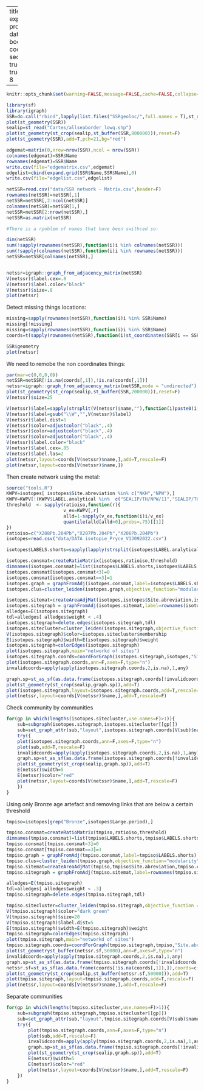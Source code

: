
---
title: "Recap of network exploration combinated with proto SSR"
author: "SC"
date: "`r Sys.time()`"
output: 
    bookdown::html_document2:
        code_folding: hide
        section_numbers: true
        toc: true
        toc_depth: 3
        toc_float: true
        fig_width: 10
        fig_height: 8

---


<style type="text/css">
body .main-container {
max-width: 1800px;
margin-left: auto;
margin-right: auto;
}
p.caption {
  font-size: 0.8em;
  font-weight: bold;
}

</style>

```r
knitr::opts_chunk$set(warning=FALSE,message=FALSE,cache=FALSE,collapse=TRUE,fig.show="hold",results="hide",fig.align="center")

library(sf)
library(igraph)
SSR=do.call("rbind",lapply(list.files("SSRgeoloc/",full.names = T),st_read))
plot(st_geometry(SSR))
sealip=st_read("Cartes/allseaborder_lowq.shp")
plot(st_geometry(st_crop(sealip,st_buffer(SSR,800000))),reset=F)
plot(st_geometry(SSR),add=T,pch=21,bg="red")

edgemat=matrix(0,nrow=nrow(SSR),ncol = nrow(SSR))
colnames(edgemat)=SSR$Name
rownames(edgemat)=SSR$Name
write.csv(file="edgematrix.csv",edgemat)
edgelist=cbind(expand.grid(SSR$Name,SSR$Name),0)
write.csv(file="edgelist.csv",edgelist)

netSSR=read.csv("data/SSR network - Matrix.csv",header=F)
rownames(netSSR)=netSSR[,1]
netSSR=netSSR[,2:ncol(netSSR)]
colnames(netSSR)=netSSR[1,]
netSSR=netSSR[2:nrow(netSSR),]
netSSR=as.matrix(netSSR)

#There is a rpoblem of names that have been swithced so:

dim(netSSR)
sum(!sapply(rownames(netSSR),function(i)i %in% colnames(netSSR)))
sum(!sapply(colnames(netSSR),function(i)i %in% rownames(netSSR)))
netSSR=netSSR[colnames(netSSR),]


netssr=igraph::graph_from_adjacency_matrix(netSSR)
V(netssr)$label.cex=.8
V(netssr)$label.color="black"
V(netssr)$size=.8
plot(netssr)

```


Detect missing things locations:

```r
missing=sapply(rownames(netSSR),function(i)i %in% SSR$Name)
missing[!missing]
missing=sapply(rownames(netSSR),function(i)i %in% SSR$Name)
coords=t(sapply(rownames(netSSR),function(i)st_coordinates(SSR[i == SSR$Name,])[1:2]))

SSR$geometry
plot(netssr)
```


We need to remobe the non coordinates things:


```r


par(mar=c(0,0,0,0))
netSSR=netSSR[!is.na(coords[,1]),!is.na(coords[,1])]
netssr=igraph::graph_from_adjacency_matrix(netSSR,mode = "undirected")
plot(st_geometry(st_crop(sealip,st_buffer(SSR,200000))),reset=F)
V(netssr)$size=25

V(netssr)$label=sapply(strsplit(V(netssr)$name,""),function(i)paste0(i[1:min(length(i),7)],collapse=""))
V(netssr)$label=gsub("\\W","",V(netssr)$label)
V(netssr)$label.dist=5
V(netssr)$color=adjustcolor("black",.4)
E(netssr)$color=adjustcolor("black",.4)
V(netssr)$color=adjustcolor("black",.4)
V(netssr)$label.color="black"
V(netssr)$label.cex=.85
V(netssr)$label.las=2
plot(netssr,layout=coords[V(netssr)$name,],add=T,rescale=F)
plot(netssr,layout=coords[V(netssr)$name,])

```


Then create network using the metal:

```r

source("tools.R")
KWPV=isotopes[ isotopes$Site.abreviation %in% c("NKH","NPW"),]
KWPV=KWPV[!(KWPV$LABEL.analytical %in%  c("SEALIP/TH/NPW/11","SEALIP/TH/NPW/1")),]
threshold  <- sapply(ratioiso,function(r){
                     v_ex=KWPV[,r]
                     alld=1-sapply(v_ex,function(i)i/v_ex)
                     quantile(alld[alld>0],probs=.75)[[1]]
})
ratioiso=c("X208Pb.204Pb","X207Pb.204Pb","X206Pb.204Pb")
isotopes=read.csv("data/DATA isotopie_Pryce_V13092022.csv")

isotopes$LABELS.shorts=sapply(lapply(strsplit(isotopes$LABEL.analytical,"/"),"[",3:4),paste0,collapse="/")

isotopes.consmat=createRatioMatrix(isotopes,ratioiso,threshold) 
dimnames(isotopes.consmat)=list(isotopes$LABELS.shorts,isotopes$LABELS.shorts)
isotopes.consmat[isotopes.consmat<3]=0
isotopes.consmat[isotopes.consmat==3]=1
isotopes.graph = graphFromAdj(isotopes.consmat,label=isotopes$LABELS.shorts)
isotopes.clus=cluster_leiden(isotopes.graph,objective_function="modularity")

isotopes.sitemat=createAreaAdjMat(isotopes,isotopes$Site.abreviation,isotopes.clus$membership,match=RGmatchNormalised)
isotopes.sitegraph = graphFromAdj(isotopes.sitemat,label=rownames(isotopes.sitemat))
alledges=E(isotopes.sitegraph)
tdl=alledges[ alledges$weight < .4]
isotopes.sitegraph=delete.edges(isotopes.sitegraph,tdl)
isotopes.sitecluster=cluster_leiden(isotopes.sitegraph,objective_function = "modularity")
V(isotopes.sitegraph)$color=isotopes.sitecluster$membership
E(isotopes.sitegraph)$width=E(isotopes.sitegraph)$weight
isotopes.sitegraph=colorEdges(isotopes.sitegraph)
plot(isotopes.sitegraph,main="networkd of sites")
isotopes.sitegraph.coords=coordForGraph(isotopes.sitegraph,isotopes,"Site.abreviation")
plot(isotopes.sitegraph.coords,ann=F,axes=F,type="n")
invalidcoords=apply(apply(isotopes.sitegraph.coords,2,is.na),1,any)

graph.sp=st_as_sf(as.data.frame(isotopes.sitegraph.coords[!invalidcoords,]),coords=1:2,crs=st_crs(sealip))
plot(st_geometry(st_crop(sealip,graph.sp)),add=T)
plot(isotopes.sitegraph,layout=isotopes.sitegraph.coords,add=T,rescale=F)
plot(netssr,layout=coords[V(netssr)$name,],add=T,rescale=F)
```

Check community by communities

```r

for(gp in which(lengths(isotopes.sitecluster,use.names=F)>1)){
    sub=subgraph(isotopes.sitegraph,isotopes.sitecluster[[gp]])
    sub=set_graph_attr(sub,"layout",isotopes.sitegraph.coords[V(sub)$name,])
    try({
    plot(isotopes.sitegraph.coords,ann=F,axes=F,type="n")
    plot(sub,add=T,rescale=F)
    invalidcoords=apply(apply(isotopes.sitegraph.coords,2,is.na),1,any)
    graph.sp=st_as_sf(as.data.frame(isotopes.sitegraph.coords[!invalidcoords,]),coords=1:2,crs=st_crs(sealip))
    plot(st_geometry(st_crop(sealip,graph.sp)),add=T)
    E(netssr)$width=5
    E(netssr)$color="red"
    plot(netssr,layout=coords[V(netssr)$name,],add=T,rescale=F)
    })
}

```

Using only  Bronze age artefact and removing links that are below a certain threshold

```r
tmpiso=isotopes[grep("Bronze",isotopes$Large.period),]

tmpiso.consmat=createRatioMatrix(tmpiso,ratioiso,threshold) 
dimnames(tmpiso.consmat)=list(tmpiso$LABELS.shorts,tmpiso$LABELS.shorts)
tmpiso.consmat[tmpiso.consmat<3]=0
tmpiso.consmat[tmpiso.consmat==3]=1
tmpiso.graph = graphFromAdj(tmpiso.consmat,label=tmpiso$LABELS.shorts)
tmpiso.clus=cluster_leiden(tmpiso.graph,objective_function="modularity")
tmpiso.sitemat=createAreaAdjMat(tmpiso,tmpiso$Site.abreviation,tmpiso.clus$membership,match=RGmatchNormalised)
tmpiso.sitegraph = graphFromAdj(tmpiso.sitemat,label=rownames(tmpiso.sitemat))

alledges=E(tmpiso.sitegraph)
tdl=alledges[ alledges$weight < .3]
tmpiso.sitegraph=delete.edges(tmpiso.sitegraph,tdl)

tmpiso.sitecluster=cluster_leiden(tmpiso.sitegraph,objective_function = "modularity")
V(tmpiso.sitegraph)$color="dark green"
V(tmpiso.sitegraph)$size=20
V(tmpiso.sitegraph)$label.dist=5
E(tmpiso.sitegraph)$width=E(tmpiso.sitegraph)$weight
tmpiso.sitegraph=colorEdges(tmpiso.sitegraph)
plot(tmpiso.sitegraph,main="networkd of sites")
tmpiso.sitegraph.coords=coordForGraph(tmpiso.sitegraph,tmpiso,"Site.abreviation")
plot(st_geometryst_buffer(netssr.sf,50000),ann=F,axes=F,type="n")
invalidcoords=apply(apply(tmpiso.sitegraph.coords,2,is.na),1,any)
graph.sp=st_as_sf(as.data.frame(tmpiso.sitegraph.coords[!invalidcoords,]),coords=1:2,crs=st_crs(sealip))
netssr.sf=st_as_sf(as.data.frame(coords[!is.na(coords[,1]),]),coords=c(1,2))
plot(st_geometry(st_crop(sealip,st_buffer(netssr.sf,50000))),add=T)
plot(tmpiso.sitegraph,layout=tmpiso.sitegraph.coords,add=T,rescale=F)
plot(netssr,layout=coords[V(netssr)$name,],add=T,rescale=F)

```

Separate communities

```r

for(gp in which(lengths(tmpiso.sitecluster,use.names=F)>1)){
    sub=subgraph(tmpiso.sitegraph,tmpiso.sitecluster[[gp]])
    sub=set_graph_attr(sub,"layout",tmpiso.sitegraph.coords[V(sub)$name,])
    try({
        plot(tmpiso.sitegraph.coords,ann=F,axes=F,type="n")
        plot(sub,add=T,rescale=F)
        invalidcoords=apply(apply(tmpiso.sitegraph.coords,2,is.na),1,any)
        graph.sp=st_as_sf(as.data.frame(tmpiso.sitegraph.coords[!invalidcoords,]),coords=1:2,crs=st_crs(sealip))
        plot(st_geometry(st_crop(sealip,graph.sp)),add=T)
        E(netssr)$width=5
        E(netssr)$color="red"
        plot(netssr,layout=coords[V(netssr)$name,],add=T,rescale=F)
    })
}


```

